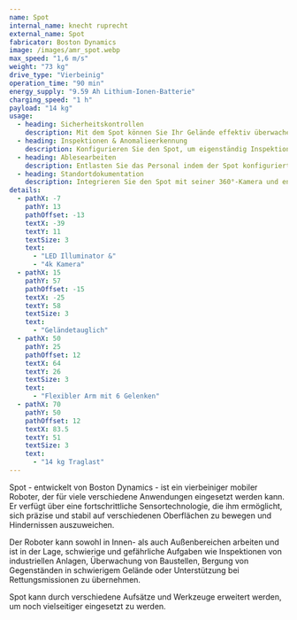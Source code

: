 ```yaml
---
name: Spot
internal_name: knecht ruprecht
external_name: Spot
fabricator: Boston Dynamics
image: /images/amr_spot.webp
max_speed: "1,6 m/s"
weight: "73 kg"
drive_type: "Vierbeinig"
operation_time: "90 min"
energy_supply: "9.59 Ah Lithium-Ionen-Batterie"
charging_speed: "1 h"
payload: "14 kg"
usage:
  - heading: Sicherheitskontrollen
    description: Mit dem Spot können Sie Ihr Gelände effektiv überwachen. Der Roboter bewegt sich dank fortschrittlicher Sensoren autonom oder manuell gesteuert entlang vordefinierter Routen und erkennt potenzielle Sicherheitslücken oder Gefahrensituationen. Durch Kameras erfasst der Spot präzise Bilder und Videos, die in Echtzeit an Ihr Sicherheitspersonal übertragen  arden. Spot ist vielseitig einsetzbar und anpassungsfähig an verschiedene Umgebungen. Mit intuitiver Steuerung bietet er eine benutzerfreundliche Lösung. Vertrauen Sie auf Spot, um Ihr Sicherheitsmanagement zu verbessern und schnell auf potenzielle Bedrohungen zu reagieren.
  - heading: Inspektionen & Anomalieerkennung
    description: Konfigurieren Sie den Spot, um eigenständig Inspektionen durchzuführen und potenzielle Gefahrenquellen zu erkennen. Dank fortschrittlicher Sensoren und Algorithmen erkennt Spot Anomalien und Unstimmigkeiten in verschiedenen Situationen und gibt bei Bedarf sofortige Warnmeldungen aus. Mit Spot können Sie proaktiv auf Sicherheitsrisiken reagieren und eine sichere Arbeitsumgebung gewährleisten. Der Roboter kann vordefinierte Routen eigenständig ablaufen und kontinuierlich die Umgebung überwachen, um potenzielle Sicherheitslücken frühzeitig zu erkennen. Die Konfiguration vom Spot für autonome Inspektionen spart Zeit und Ressourcen, während das Risiko für Ihr Team minimiert wird.
  - heading: Ablesearbeiten
    description: Entlasten Sie das Personal indem der Spot konfiguriert wird, eigenständig Messungen und Ablesearbeiten durchzuführen. Personelle Ressourcen können damit effektiv eingespart und für andere Tätigkeiten eingeplant werden. Je nach Konfiguration kann der Spot auch nahtlos in bestehende Systeme integriert werden, um die erfassten Daten an den gewünschten Ort zu übertragen.
  - heading: Standortdokumentation
    description: Integrieren Sie den Spot mit seiner 360°-Kamera und entsprechender Dokumentationssoftware, um die Effizienz der Datenerfassung zu verbessern und die Produktivität bei der Dokumentation zu steigern. Der Spot erfasst hochwertige 360°-Aufnahmen, während die Software die Daten in aussagekräftige Berichte umwandelt. Diese integrierte Lösung minimiert den Zeitaufwand und spart Ressourcen ein, die effektiver genutzt werden können.
details:
  - pathX: -7
    pathY: 13
    pathOffset: -13
    textX: -39
    textY: 11
    textSize: 3
    text:
      - "LED Illuminator &"
      - "4k Kamera"
  - pathX: 15
    pathY: 57
    pathOffset: -15
    textX: -25
    textY: 58
    textSize: 3
    text:
      - "Geländetauglich"
  - pathX: 50
    pathY: 25
    pathOffset: 12
    textX: 64
    textY: 26
    textSize: 3
    text:
      - "Flexibler Arm mit 6 Gelenken"
  - pathX: 70
    pathY: 50
    pathOffset: 12
    textX: 83.5
    textY: 51
    textSize: 3
    text:
      - "14 kg Traglast"
---
```


Spot - entwickelt von Boston Dynamics - ist ein vierbeiniger mobiler Roboter, der für viele verschiedene Anwendungen eingesetzt werden kann. Er verfügt über eine fortschrittliche Sensortechnologie, die ihm ermöglicht, sich präzise und stabil auf verschiedenen Oberflächen zu bewegen und Hindernissen auszuweichen.

Der Roboter kann sowohl in Innen- als auch Außenbereichen arbeiten und ist in der Lage, schwierige und gefährliche Aufgaben wie Inspektionen von industriellen Anlagen, Überwachung von Baustellen, Bergung von Gegenständen in schwierigem Gelände oder Unterstützung bei Rettungsmissionen zu übernehmen.

Spot kann durch verschiedene Aufsätze und Werkzeuge erweitert werden, um noch vielseitiger eingesetzt zu werden.
